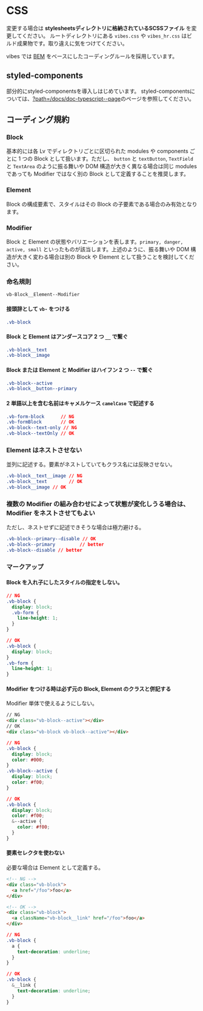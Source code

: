
<Meta title='doc/Stylesheets' />

# CSS

変更する場合は **stylesheetsディレクトリに格納されているSCSSファイル** を変更してください。
ルートディレクトリにある `vibes.css` や `vibes_hr.css` はビルド成果物です。取り違えに気をつけてください。

vibes では [BEM](https://en.bem.info/methodology/) をベースにしたコーディングルールを採用しています。


## styled-components

部分的にstyled-componentsを導入しはじめています。
styled-componentsについては、[?path=/docs/doc-typescript--page](TypeScript)のページを参照してください。

## コーディング規約

### Block

基本的には各 Lv でディレクトリごとに区切られた modules や components ごとに 1 つの Block として扱います。ただし、 `button` と `textButton`, `TextField` と `TextArea` のように振る舞いや DOM 構造が大きく異なる場合は同じ modules であっても Modifier ではなく別の Block として定義することを推奨します。

### Element

Block の構成要素で、スタイルはその Block の子要素である場合のみ有効となります。

### Modifier

Block と Element の状態やバリエーションを表します。`primary, danger, active, small` といったものが該当します。上述のように、振る舞いや DOM 構造が大きく変わる場合は別の Block や Element として扱うことを検討してください。

### 命名規則

`vb-Block__Element--Modifier`

#### 接頭辞として `vb-` をつける

```css
.vb-block
```

#### Block と Element はアンダースコア 2 つ `__` で繋ぐ

```css
.vb-block__text
.vb-block__image
```

#### Block または Element と Modifier はハイフン 2 つ `--` で繋ぐ

```css
.vb-block--active
.vb-block__button--primary
```

#### 2 単語以上を含む名前はキャメルケース `camelCase` で記述する

```css
.vb-form-block      // NG
.vb-formBlock       // OK
.vb-block--text-only // NG
.vb-block--textOnly // OK
```

### Element はネストさせない

並列に記述する。要素がネストしていてもクラス名には反映させない。

```css
.vb-block__text__image // NG
.vb-block__text        // OK
.vb-block__image // OK
```

### 複数の Modifier の組み合わせによって状態が変化しうる場合は、 Modifier をネストさせてもよい

ただし、ネストせずに記述できそうな場合は極力避ける。

```css
.vb-block--primary--disable // OK
.vb-block--primary         // better
.vb-block--disable // better
```

### マークアップ

#### Block を入れ子にしたスタイルの指定をしない。

```css
// NG
.vb-block {
  display: block;
  .vb-form {
    line-height: 1;
  }
}

// OK
.vb-block {
  display: block;
}
.vb-form {
  line-height: 1;
}
```

#### Modifier をつける時は必ず元の Block, Element のクラスと併記する

Modifier 単体で使えるようにしない。

```html
// NG
<div class="vb-block--active"></div>
// OK
<div class="vb-block vb-block--active"></div>
```

```css
// NG
.vb-block {
  display: block;
  color: #000;
}
.vb-block--active {
  display: block;
  color: #f00;
}

// OK
.vb-block {
  display: block;
  color: #f00;
  &--active {
    color: #f00;
  }
}
```

#### 要素セレクタを使わない

必要な場合は Element として定義する。

```html
<!-- NG -->
<div class="vb-block">
  <a href="/foo">foo</a>
</div>

<!-- OK -->
<div class="vb-block">
  <a className="vb-block__link" href="/foo">foo</a>
</div>
```

```css
// NG
.vb-block {
  a {
    text-decoration: underline;
  }
}

// OK
.vb-block {
  &__link {
    text-decoration: underline;
  }
}
```
